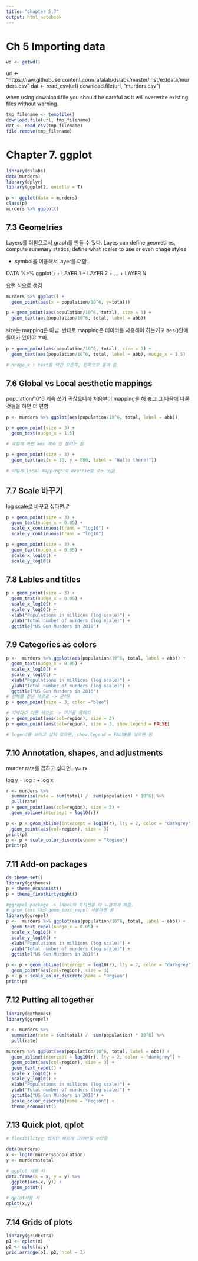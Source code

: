 ```yaml
---
title: "chapter 5,7"
output: html_notebook
---
```


# Ch 5 Importing data

```r
wd <- getwd()
```

url <- "https://raw.githubusercontent.com/rafalab/dslabs/master/inst/extdata/murders.csv"
dat <- read_csv(url)
download.file(url, "murders.csv")

when using download.file you should be careful as it will overwrite existing files without warning.


```r
tmp_filename <- tempfile()
download.file(url, tmp_filename)
dat <- read_csv(tmp_filename)
file.remove(tmp_filename)
```


# Chapter 7. ggplot

```r
library(dslabs)
data(murders)
library(dplyr)
library(ggplot2, quietly = T)

```

```r
p <- ggplot(data = murders)
class(p)
murders %>% ggplot()

```


## 7.3 Geometries

Layers를 더함으로서 graph를 만들 수 있다. Layes can define geometires, compute summary statics, define what scales to use or even chage styles

+ symbol을 이용해서 layer를 더함. 


DATA %>% ggplot() + LAYER 1 + LAYER 2 + … + LAYER N 

요런 식으로 생김 

```r
murders %>% ggplot() +
  geom_point(aes(x = population/10^6, y=total))

p + geom_point(aes(population/10^6, total), size = 3) +
  geom_text(aes(population/10^6, total, label = abb))
```



size는 mapping은 아님. 
반대로 mapping은 데이터를 사용해야 하는거고 aes()안에 들어가 있어야 ㅎ마. 



```r
p + geom_point(aes(population/10^6, total), size = 3) +
  geom_text(aes(population/10^6, total, label = abb), nudge_x = 1.5)

# nudge_x : text를 약간 오른쪽, 왼쪽으로 옮겨 줌 
```


## 7.6 Global vs Local aesthetic mappings 

population/10^6 계속 쓰기 귀찮으니까 처음부터 mapping을 해 놓고 
그 다음에 다른 것들을 하면 더 편함

```r
p <- murders %>% ggplot(aes(population/10^6, total, label = abb))

p + geom_point(size = 3) + 
  geom_text(nudge_x = 1.5)

# 요렇게 하면 aes 계속 안 불러도 됨 

p + geom_point(size = 3) +  
  geom_text(aes(x = 10, y = 800, label = "Hello there!"))

# 이렇게 local mapping으로 overrie할 수도 있음 

```



## 7.7 Scale 바꾸기
log scale로 바꾸고 싶다면..?


```r
p + geom_point(size = 3) +  
  geom_text(nudge_x = 0.05) + 
  scale_x_continuous(trans = "log10") +
  scale_y_continuous(trans = "log10") 

p + geom_point(size = 3) +  
  geom_text(nudge_x = 0.05) + 
  scale_x_log10() +
  scale_y_log10() 

```



## 7.8 Lables and titles


```r
p + geom_point(size = 3) +  
  geom_text(nudge_x = 0.05) + 
  scale_x_log10() +
  scale_y_log10() +
  xlab("Populations in millions (log scale)") + 
  ylab("Total number of murders (log scale)") +
  ggtitle("US Gun Murders in 2010")


```


## 7.9 Categories as colors

```r
p <-  murders %>% ggplot(aes(population/10^6, total, label = abb)) +   
  geom_text(nudge_x = 0.05) + 
  scale_x_log10() +
  scale_y_log10() +
  xlab("Populations in millions (log scale)") + 
  ylab("Total number of murders (log scale)") +
  ggtitle("US Gun Murders in 2010")
# 전체를 같은 색으로 -> 굳이? 
p + geom_point(size = 3, color ="blue")

# 지역마다 다른 색으로 -> 이거를 해야지
p + geom_point(aes(col=region), size = 3)
p + geom_point(aes(col=region), size = 3, show.legend = FALSE)

# legend를 보이고 싶지 않으면, show.legend = FALSE를 넣으면 됨 

```

## 7.10 Annotation, shapes, and adjustments



murder rate를 곱하고 싶다면.. y= rx

log y = log r + log x

```r
r <- murders %>% 
  summarize(rate = sum(total) /  sum(population) * 10^6) %>% 
  pull(rate)
p + geom_point(aes(col=region), size = 3) + 
  geom_abline(intercept = log10(r))

p <- p + geom_abline(intercept = log10(r), lty = 2, color = "darkgrey") +
  geom_point(aes(col=region), size = 3)  
print(p)
p <- p + scale_color_discrete(name = "Region") 
print(p)

```

## 7.11 Add-on packages



```r
ds_theme_set()
library(ggthemes)
p + theme_economist()
p + theme_fivethirtyeight()

#ggrepel package -> label의 포지션을 아 ㄴ겹치게 해줌. 
# geom_text 대신 geom_text_repel 사용하면 됨
library(ggrepel)
p <-  murders %>% ggplot(aes(population/10^6, total, label = abb)) +   
  geom_text_repel(nudge_x = 0.05) + 
  scale_x_log10() +
  scale_y_log10() +
  xlab("Populations in millions (log scale)") + 
  ylab("Total number of murders (log scale)") +
  ggtitle("US Gun Murders in 2010")

p <- p + geom_abline(intercept = log10(r), lty = 2, color = "darkgrey") +
  geom_point(aes(col=region), size = 3)  
p <- p + scale_color_discrete(name = "Region") 
print(p)

```


## 7.12 Putting all together

```r

library(ggthemes)
library(ggrepel)

r <- murders %>% 
  summarize(rate = sum(total) /  sum(population) * 10^6) %>%
  pull(rate)

murders %>% ggplot(aes(population/10^6, total, label = abb)) +   
  geom_abline(intercept = log10(r), lty = 2, color = "darkgrey") +
  geom_point(aes(col=region), size = 3) +
  geom_text_repel() + 
  scale_x_log10() +
  scale_y_log10() +
  xlab("Populations in millions (log scale)") + 
  ylab("Total number of murders (log scale)") +
  ggtitle("US Gun Murders in 2010") + 
  scale_color_discrete(name = "Region") +
  theme_economist()

```


## 7.13 Quick plot, qplot

```r
# flexibility는 없지만 빠르게 그려버릴 수있음

data(murders)
x <- log10(murders$population)
y <- murders$total

# ggplot 사용 시
data.frame(x = x, y = y) %>% 
  ggplot(aes(x, y)) +
  geom_point()

# qplot사용 시
qplot(x,y)

```


## 7.14 Grids of plots 

```r

library(gridExtra)
p1 <- qplot(x)
p2 <- qplot(x,y)
grid.arrange(p1, p2, ncol = 2)

```





















